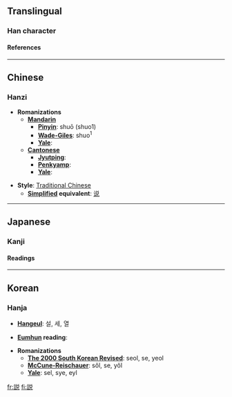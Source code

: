 {{see|說|说}}<!-- may be replaced by zh-forms -->

==Translingual==
===Han character===
{{Han char|rn=149|rad=言|as=07|sn=14|so=|four=|canj=X卜口金口 (XYRCR), 卜口金口山 (YRCRU)|cmean=[[speak]], [[opinion]], [[theory]]}}
====References====
{{Han ref|kx=1165.051|dkj=35556|hdz=63979.030|uh=8AAC|ud=35500|bh=90E0|bd=37088}}

----
==Chinese==
===Hanzi===


* '''Romanizations'''
** '''[[Mandarin]]'''
*** '''[[Pinyin]]''': shuō (shuo1)
*** '''[[Wade-Giles]]''': shuo<sup>1</sup>
*** '''[[Yale]]''': 
** '''[[Cantonese]]'''
*** '''[[Jyutping]]''':
*** '''[[Penkyamp]]''': 
*** '''[[Yale]]''': 

* '''Style''': [[Traditional Chinese]] 
** '''[[Simplified Chinese|Simplified]] equivalent''': [[说]]


----
==Japanese==
===Kanji===


{{ja-kanji|grade=|rs=言07|simple=}}
====Readings====
{{ja-readings|on=[[せつ]] (setsu), [[ぜい]] (zei), [[えつ]] (etsu)|kun=[[とく]] (toku), [[よろこぶ]] (yorokobu)}}


----
==Korean==
===Hanja===

* '''[[Hangeul]]''': 설, 세, 열

* '''[[Eumhun]] reading''': 

* '''Romanizations'''
** '''[[The 2000 South Korean Revised Romanization|The 2000 South Korean Revised]]''': seol, se, yeol
** '''[[McCune-Reischauer]]''': sŏl, se, yŏl
** '''[[Yale]]''': sel, sye, eyl






[[fr:説]]
[[fi:説]]